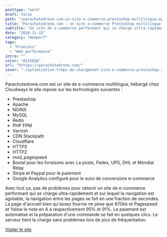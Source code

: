 ```yaml
---
posttype: "work"
draft: false
path: "/parachutedrone-com-un-site-e-commerce-prestashop-multilingue-optimise"
title: "Parachutedrone.com : un site e-commerce Prestashop multilingue optimisé"
subtitle: "Un site de e-commerce performant qui se charge ultra-rapidement et sur lequel la navigation est agréable, la navigation entre les pages se fait en une fraction de secondes."
date: "2018-11-15"
category: "Webperf"
tags: 
  - "Français"
  - "Web performance"
intro: ""
color: "#125E8A"
url: "htttps://parachutedrone.com/"
cover: "./optimisation-trmps-de-chargmenet-site-e-commerce-prestashop-1.jpg"
---
```


Parachutedrone.com est un site de e-commerce multilingue, hébergé chez Cloudways le site repose sur les technologies suivantes :

- Prestashop
- Apache
- NGINX
- MySQL
- Redis
- PHP FPM
- Varnish
- CDN Stackpath
- Cloudflare
- HTTPS
- HTTP2
- mod_pagespeed
- Boxtal pour les livraisons avec La poste, Fedex, UPS, DHL et Mondial Relay
- Stripe et Paypal pour le paiement
- Google Analytics configuré pour le suivi de conversions e-commerce

Avec tout ça, pas de problèmes pour obtenir un site de e-commerce performant qui se charge ultra-rapidement et sur lequel la navigation est agréable, la navigation entre les pages se fait en une fraction de secondes. La page d'accueil bien qu'assez fournie ne pèse que 670kb et Pagespeed et Yslow le note en A à respectivement 95% et 91%. Le paiement est automatisé et la préparation d'une commande se fait en quelques clics. Le serveur tient la charge sans problèmes lors de pics de fréquentation.

[Visiter le site](https://parachutedrone.com)
